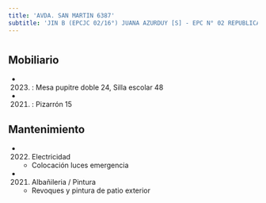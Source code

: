 ```yaml
---
title: 'AVDA. SAN MARTIN 6387'
subtitle: 'JIN B (EPCJC 02/16°) JUANA AZURDUY [S] - EPC N° 02 REPUBLICA DE PANAMA - CECIE N° 16'
---
```


#


## Mobiliario

*  (2023) : Mesa pupitre doble 24, Silla escolar 48 

*  (2021) : Pizarrón 15 





## Mantenimiento

*  (2022) Electricidad 
    + Colocación luces emergencia

*  (2021) Albañileria / Pintura 
    + Revoques y pintura de patio exterior



